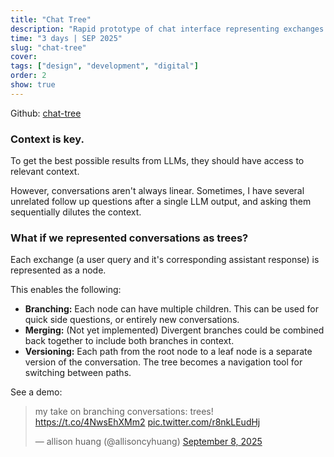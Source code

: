 ```yaml
---
title: "Chat Tree"
description: "Rapid prototype of chat interface representing exchanges as nodes in a tree"
time: "3 days | SEP 2025"
slug: "chat-tree"
cover:
tags: ["design", "development", "digital"]
order: 2
show: true
---
```


Github: [chat-tree](https://github.com/acyhuang/chat-tree)

### Context is key.

To get the best possible results from LLMs, they should have access to relevant context. 

However, conversations aren't always linear. Sometimes, I have several unrelated follow up questions after a single LLM output, and asking them sequentially dilutes the context.

### What if we represented conversations as trees?

Each exchange (a user query and it's corresponding assistant response) is represented as a node. 

This enables the following:
- **Branching:** Each node can have multiple children. This can be used for quick side questions, or entirely new conversations. 
- **Merging:** (Not yet implemented) Divergent branches could be combined back together to include both branches in context. 
- **Versioning:** Each path from the root node to a leaf node is a separate version of the conversation. The tree becomes a navigation tool for switching between paths.

See a demo:

<blockquote class="twitter-tweet"><p lang="en" dir="ltr">my take on branching conversations: trees! <a href="https://t.co/4NwsEhXMm2">https://t.co/4NwsEhXMm2</a> <a href="https://t.co/r8nkLEudHj">pic.twitter.com/r8nkLEudHj</a></p>&mdash; allison huang (@allisoncyhuang) <a href="https://twitter.com/allisoncyhuang/status/1964901642882752651?ref_src=twsrc%5Etfw">September 8, 2025</a></blockquote> <script async src="https://platform.twitter.com/widgets.js" charset="utf-8"></script>
